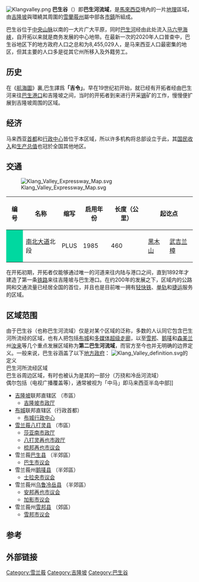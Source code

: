 {{Coord|2.6817337|101.6612934|region:MY_source:GoogleMaps|display=title}}
[[File:Klangvalley.png|right]]
'''巴生谷'''（{{lang-ms|Lembah Klang}}）即'''巴生河流域'''，是[[馬來西亞|馬來西亞]]境內的一片[[地理|地理]]區域，由[[吉隆坡|吉隆坡]]與環繞其周圍的[[雪蘭莪|雪蘭莪]][[马来西亚州|州]]屬中部各[[市鎮|市鎮]]所組成。

巴生谷位于[[蒂迪旺沙山脈|中央山脉]]以南的一大片广大平原，同时[[巴生河|巴生河]]经由此处流入[[马六甲海峡|马六甲海峡]]，自开拓以来就是商务发展的中心地带。在最新一次的2020年人口普查中，巴生谷地区下的地方政府人口之总和为8,455,029人，是马来西亚人口最密集的地区，但其主要的人口多是從其它州所移入及外籍劳工。

==历史==
在《[[鄭和航海圖|航海圖]]》裏,巴生譯爲'''「吉令」'''。早在19世纪初开始，就已经有开拓者经由巴生河来往[[巴生港|巴生港口]]和吉隆坡之间，当时的开拓者到来进行开采[[锡|锡]]矿的工作，慢慢便扩展到吉隆坡周围的区域。

==经济==
马来西亚[[首都|首都]]和[[行政中心|行政中心]]皆位于本区域，所以许多机构将总部设立于此，其[[国民收入|国民收入]]和[[国内生产总值|生产总值]]也冠於全国其他地区。

==交通==
[[File:Klang_Valley_Expressway_Map.svg|center]]
{| class="wikitable" style="margin:auto;"
|-
!编号
!名称
!缩写
!启用年份
!长度（公里）
!colspan=2|起讫点
!备注
|- align=center
! style="background-color:#00D8A0"| <center><big>{{MES-E|1}}</big></center>
| [[南北大道|南北大道]]北段 || PLUS || 1985 || 460 || [[黑木山|黑木山]] || [[武吉兰樟|武吉兰樟]] || 马来西亚第一条高速公路
|}
在开拓初期，开拓者仅能够通过唯一的河道来往内陆与港口之间，直到1892年才建造了第一条[[铁路|铁路]]来往吉隆坡与巴生港口。在约200年的发展之下，区域内的公路网和交通流量已经居全国的首位，并且也是目前唯一拥有[[轻快铁|轻快铁]]、[[单轨|单轨]]和[[捷运|捷运]]服务的区域。

==区域范围==
由于巴生谷（也称巴生河流域）仅是对某个区域的泛称，多数的人认同它包含巴生河所流经的区域，也有人把包括[[布城|布城]]和[[多媒体超级走廊|多媒体超级走廊]]，以至[[雪邦|雪邦]]、[[鹅唛|鹅唛]]和[[森美兰|森美兰]]州[[汝来|汝来]]等几个重点发展区域称为'''第二巴生河流域'''，而官方至今也并无明确的边界定义。一般来说，巴生谷涵盖了以下[[大马地方政府|地方政府]]：
[[File:Klang_Valley_definition.svg|thumb]]的定义<br>{{Color box|#ff8080|border=darkgray}}巴生河所流经区域<br>{{Color box|#ffb380|border=darkgray}}巴生谷周边区域，有时也被认为是其的一部分（万挠和冷岳河流域） <br>{{Color box|#ffd5d5|border=darkgray}} 偶尔包括（电视广播覆盖等），通常被视为「中马」即马来西亚半岛中部]]
*[[吉隆坡|吉隆坡]]联邦直辖区 （市區）
**[http://www.dbkl.gov.my/ 吉隆坡市政厅] {{Wayback|url=http://www.dbkl.gov.my/ |date=20110320022700 }}
*[[布城|布城]]联邦直辖区（行政首都）
**[http://www.putrajaya.net.my/ 布城行政中心] {{Wayback|url=http://www.putrajaya.net.my/ |date=20070704104027 }}
*[[雪兰莪|雪兰莪]][[八打灵县|八打灵县]] （市區）
**[[莎亚南市政厅|莎亚南市政厅]]
**[http://www.mbpj.gov.my/ 八打灵再也市政厅] {{Wayback|url=http://www.mbpj.gov.my/ |date=20201101093939 }}
**[https://web.archive.org/web/20080125221707/http://www.mpsj.gov.my/main.php 梳邦再也市议会]
*雪兰莪[[巴生县|巴生县]] （半郊區）
**[[巴生市议会|巴生市议会]]
*雪兰莪州[[鹅唛县|鹅唛县]] （半郊區）
**[http://www.mps.gov.my/ 士拉央市议会] {{Wayback|url=http://www.mps.gov.my/ |date=20210219101114 }}
*雪兰莪州[[乌鲁冷岳县|乌鲁冷岳县]] （半郊區）
**[https://web.archive.org/web/20080203122852/http://www.mpaj.gov.my/ 安邦再也市议会]
**[http://www.mpkj.gov.my/ 加影市议会] {{Wayback|url=http://www.mpkj.gov.my/ |date=20020823012955 }}
*雪兰莪州[[雪邦县|雪邦县]] （郊區）
**[http://www.mpsepang.gov.my/ 雪邦市议会] {{Wayback|url=http://www.mpsepang.gov.my/ |date=20210126141134 }}

==参考==
{{Portal box|马来西亚}}
{{reflist}}

==外部链接==
{{多媒体超级走廊}}
{{世界市区人口五十大城市}}

[[Category:雪兰莪|Category:雪兰莪]]
[[Category:吉隆坡|Category:吉隆坡]]
[[Category:巴生谷|Category:巴生谷]]